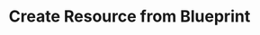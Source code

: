 ---
title: 'Create Resource from Blueprint'
sidebarTitle: 'Create from a Blueprint'
description: 'Enterprise developers can learn how to self-serve resource creation by selecting and launching resources from predefined blueprints.'
icon: 'diagram-lean-canvas'
---